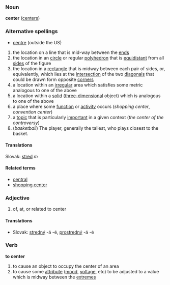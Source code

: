 ===Noun===
'''center''' ([[centers]])

===Alternative spellings===
*[[centre]] (outside the US)

# the location on a line that is mid-way between the [[end]]s
# the location in an [[circle]] or regular [[polyhedron]] that is [[equidistant]] from all [[side]]s of the figure
# the location in a [[rectangle]] that is midway between each pair of sides, or, equivalently, which lies at the [[intersection]] of the two [[diagonal]]s that could be drawn form opposite [[corner]]s
# a location within an [[irregular]] area which satisfies some metric analogous to one of the above
# a location within a [[solid]] ([[three-dimensional]] object) which is analogous to one of the above
# a place where some [[function]] or [[activity]] occurs (''shopping center'', ''convention center'')
# a [[topic]] that is particularly [[important]] in a given context (''the center of the controversy'')
# (''basketball'') The player, generally the tallest, who plays closest to the basket.

==== Translations ====
Slovak: [[stred]] ''m''

====Related terms====
*[[central]]
*[[shopping center]]

=== Adjective ===
# of, at, or related to center

==== Translations ====
*Slovak: [[stredný]] -á -é, [[prostredný]] -á -é

===Verb===
'''to center'''

# to cause an object to occupy the center of an area
# to cause some [[attribute]] ([[mood]], [[voltage]], etc) to be adjusted to a value which is midway between the [[extreme]]s